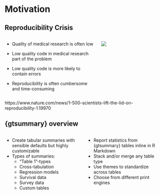 # Motivation

## Reproducibility Crisis

:::: {.columns .v-center-container}

::: {.column width="60%"}

- Quality of medical research is often low

- [Low quality code]{.emphasis} in medical research part of the problem

- Low quality code is more [likely to contain errors]{.emphasis}

- Reproducibility is often [cumbersome]{.emphasis} and [time-consuming]{.emphasis}
:::

::: {.column width="40%"}
![](images/reproducibility-graphic-online1.jpeg)
:::

::::

::: aside
https://www.nature.com/news/1-500-scientists-lift-the-lid-on-reproducibility-1.19970
:::

## {gtsummary} overview

:::: {.columns .v-center-container}

::: {.column width="50%"}
* Create [tabular summaries]{.emphasis} with sensible defaults but highly customizable
* Types of summaries:
  - "Table 1"-types
  - Cross-tabulation
  - Regression models
  - Survival data
  - Survey data
  - Custom tables
:::

::: {.column width="50%"}
* Report statistics from {gtsummary} tables [inline]{.emphasis} in R Markdown
* Stack and/or merge any table type
* Use [themes]{.emphasis} to standardize across tables
* Choose from different [print engines]{.emphasis}
:::

::::
